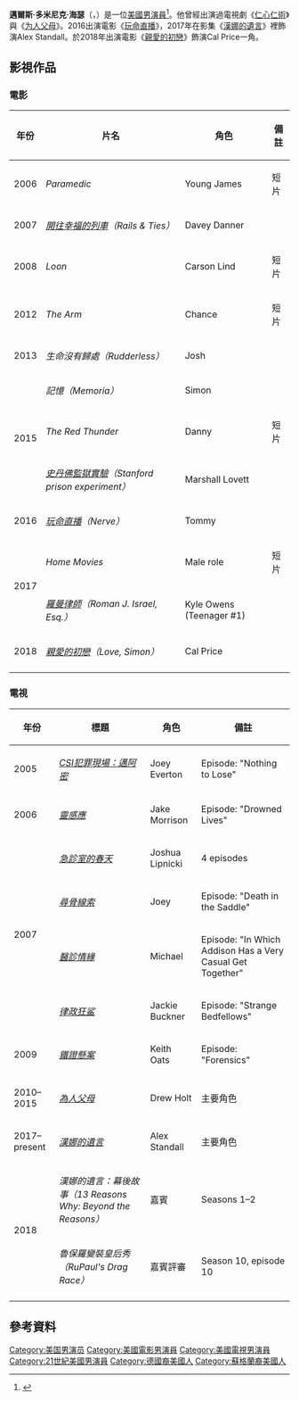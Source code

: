 
{{noteTA
|G1=TV
|G2=Movie
|1=zh-cn:海泽;zh-tw:海瑟;
}}
{{Infobox person
| name          = Miles Heizer
| image         = Miles Heizer Paleyfest 2013.jpg
| imagesize     =
| caption       = 2013年的海瑟
| birth_date    = {{Birth date and age|1994|5|16}}
| birth_place      = {{USA}}[[肯塔基州|肯塔基州]][[格林維爾_(肯塔基州)|格林維爾]]
| yearsactive   = 2005–現在
| spouse        =  
| occupation    = 演員
}}
'''邁爾斯·多米尼克·海瑟'''（{{lang-en|Miles Dominic Heizer}}，{{bd|1994年|5月16日}}）是一位[[美國|美國]][[男演員|男演員]]<ref>{{cite web|last=Tinkham|first=Chris|title=Interviews - Miles Heizer|url=http://www.undertheradarmag.com/interviews/miles_heizer/|work=[[Under_the_Radar_(magazine)|Under the Radar]]|accessdate=November 30, 2013|date=April 18, 2011|archive-date=2019-08-07|archive-url=https://web.archive.org/web/20190807064107/http://www.undertheradarmag.com/interviews/miles_heizer|dead-url=no}}</ref>。他曾經出演過電視劇《[[仁心仁術|仁心仁術]]》與《[[为人父母|为人父母]]》。2016出演電影《[[玩命直播|玩命直播]]》，2017年在影集《[[漢娜的遺言_(電視劇)|漢娜的遺言]]》裡飾演Alex Standall。於2018年出演電影《[[親愛的初戀|親愛的初戀]]》飾演Cal Price一角。

==影視作品==

===電影===
{| class="wikitable sortable"
! 年份
! 片名
! 角色
! class="unsortable"| 備註
|-
| 2006
| ''Paramedic''
| Young James 
| 短片
|-
| 2007
| ''[[開往幸福的列車|開往幸福的列車]]（Rails & Ties）''
| Davey Danner 
|
|-
| 2008
| ''Loon''
| Carson Lind
| 短片
|-
| 2012
| data-sort-value="Arm, The" | ''The Arm''
| Chance
| 短片
|-
| 2013
| ''生命沒有歸處（Rudderless）''
| Josh
|
|-
| rowspan="3" |2015
| ''記憶（Memoria）''
| Simon
|
|-
| data-sort-value="Red Thunder, The" | ''The Red Thunder''
| Danny
| 短片
|-
| ''[[史丹佛監獄實驗|史丹佛監獄實驗]]（Stanford prison experiment）''
| Marshall Lovett
|
|-
| 2016
| ''[[玩命直播|玩命直播]]（Nerve）''
| Tommy
|
|-
| rowspan="2" |2017
| ''Home Movies''
| Male role
| 短片
|-
|  ''[[羅曼律師|羅曼律師]]（Roman J. Israel, Esq.）''
| Kyle Owens (Teenager #1)
|
|-
| 2018
| ''[[親愛的初戀|親愛的初戀]]（Love, Simon）''
| Cal Price
| 
|-
|}

===電視===
{| class="wikitable sortable"
! 年份
! 標題
! 角色
! class="unsortable"| 備註
|-
| 2005
| ''[[CSI犯罪現場：邁阿密|CSI犯罪現場：邁阿密]]''
| Joey Everton
| Episode: "Nothing to Lose"
|-
| 2006
| ''[[靈感應|靈感應]]''
| Jake Morrison
| Episode: "Drowned Lives"
|-
| rowspan="4" |2007
| ''[[急診室的春天|急診室的春天]]''
| Joshua Lipnicki
| 4 episodes
|-
| ''[[尋骨線索|尋骨線索]]''
| Joey
| Episode: "Death in the Saddle"
|-
| ''[[醫診情緣|醫診情緣]]''
| Michael
| Episode: "In Which Addison Has a Very Casual Get Together"
|-
| ''[[律政狂鲨|律政狂鲨]]''
| Jackie Buckner
| Episode: "Strange Bedfellows"
|-
| 2009
| ''[[鐵證懸案|鐵證懸案]]''
| Keith Oats
| Episode: "Forensics"
|-
| 2010–2015
| ''[[為人父母|為人父母]]''
| Drew Holt
| 主要角色
|-
| 2017–present
| ''[[漢娜的遺言|漢娜的遺言]]''
| Alex Standall
| 主要角色
|-
| rowspan="2" |2018
| ''漢娜的遺言：幕後故事（13 Reasons Why: Beyond the Reasons）''
| 嘉賓
| Seasons 1–2
|-
| ''魯保羅變裝皇后秀（RuPaul's Drag Race）''
| 嘉賓評審
| Season 10, episode 10
|-
|}

==參考資料==
{{Reflist}}

{{DEFAULTSORT:Heizer, Miles}}

[[Category:美国男演员|Category:美国男演员]]
[[Category:美國電影男演員|Category:美國電影男演員]]
[[Category:美國電視男演員|Category:美國電視男演員]]
[[Category:21世紀美國男演員|Category:21世紀美國男演員]]
[[Category:德國裔美國人|Category:德國裔美國人]]
[[Category:蘇格蘭裔美國人|Category:蘇格蘭裔美國人]]